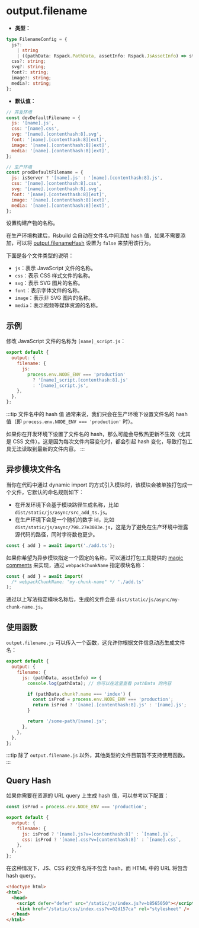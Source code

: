 # output.filename

- **类型：**

```ts
type FilenameConfig = {
  js?:
    | string
    | ((pathData: Rspack.PathData, assetInfo: Rspack.JsAssetInfo) => string);
  css?: string;
  svg?: string;
  font?: string;
  image?: string;
  media?: string;
};
```

- **默认值：**

```js
// 开发环境
const devDefaultFilename = {
  js: '[name].js',
  css: '[name].css',
  svg: '[name].[contenthash:8].svg',
  font: '[name].[contenthash:8][ext]',
  image: '[name].[contenthash:8][ext]',
  media: '[name].[contenthash:8][ext]',
};

// 生产环境
const prodDefaultFilename = {
  js: isServer ? '[name].js' : '[name].[contenthash:8].js',
  css: '[name].[contenthash:8].css',
  svg: '[name].[contenthash:8].svg',
  font: '[name].[contenthash:8][ext]',
  image: '[name].[contenthash:8][ext]',
  media: '[name].[contenthash:8][ext]',
};
```

设置构建产物的名称。

在生产环境构建后，Rsbuild 会自动在文件名中间添加 hash 值，如果不需要添加，可以将 [output.filenameHash](/config/output/filename-hash) 设置为 `false` 来禁用该行为。

下面是各个文件类型的说明：

- `js`：表示 JavaScript 文件的名称。
- `css`：表示 CSS 样式文件的名称。
- `svg`：表示 SVG 图片的名称。
- `font`：表示字体文件的名称。
- `image`：表示非 SVG 图片的名称。
- `media`：表示视频等媒体资源的名称。

## 示例

修改 JavaScript 文件的名称为 `[name]_script.js`：

```js
export default {
  output: {
    filename: {
      js:
        process.env.NODE_ENV === 'production'
          ? '[name]_script.[contenthash:8].js'
          : '[name]_script.js',
    },
  },
};
```

:::tip 文件名中的 hash 值
通常来说，我们只会在生产环境下设置文件名的 hash 值（即 `process.env.NODE_ENV === 'production'` 时）。

如果你在开发环境下设置了文件名的 hash，那么可能会导致热更新不生效（尤其是 CSS 文件）。这是因为每次文件内容变化时，都会引起 hash 变化，导致打包工具无法读取到最新的文件内容。
:::

## 异步模块文件名

当你在代码中通过 dynamic import 的方式引入模块时，该模块会被单独打包成一个文件，它默认的命名规则如下：

- 在开发环境下会基于模块路径生成名称，比如 `dist/static/js/async/src_add_ts.js`。
- 在生产环境下会是一个随机的数字 id，比如 `dist/static/js/async/798.27e3083e.js`，这是为了避免在生产环境中泄露源代码的路径，同时字符数也更少。

```js title="src/index.ts"
const { add } = await import('./add.ts');
```

如果你希望为异步模块指定一个固定的名称，可以通过打包工具提供的 [magic comments](https://rspack.dev/api/modules#magic-comments) 来实现，通过 `webpackChunkName` 指定模块名称：

```js title="src/index.ts"
const { add } = await import(
  /* webpackChunkName: "my-chunk-name" */ './add.ts'
);
```

通过以上写法指定模块名称后，生成的文件会是 `dist/static/js/async/my-chunk-name.js`。

## 使用函数

`output.filename.js` 可以传入一个函数，这允许你根据文件信息动态生成文件名：

```js
export default {
  output: {
    filename: {
      js: (pathData, assetInfo) => {
        console.log(pathData); // 你可以在这里查看 pathData 的内容

        if (pathData.chunk?.name === 'index') {
          const isProd = process.env.NODE_ENV === 'production';
          return isProd ? '[name].[contenthash:8].js' : '[name].js';
        }

        return '/some-path/[name].js';
      },
    },
  },
};
```

:::tip
除了 `output.filename.js` 以外，其他类型的文件目前暂不支持使用函数。
:::

## Query Hash

如果你需要在资源的 URL query 上生成 hash 值，可以参考以下配置：

```js
const isProd = process.env.NODE_ENV === 'production';

export default {
  output: {
    filename: {
      js: isProd ? '[name].js?v=[contenthash:8]' : `[name].js`,
      css: isProd ? '[name].css?v=[contenthash:8]' : `[name].css`,
    },
  },
};
```

在这种情况下，JS、CSS 的文件名将不包含 hash，而 HTML 中的 URL 将包含 hash query。

```html
<!doctype html>
<html>
  <head>
    <script defer="defer" src="/static/js/index.js?v=b8565050"></script>
    <link href="/static/css/index.css?v=02d157ca" rel="stylesheet" />
  </head>
</html>
```
